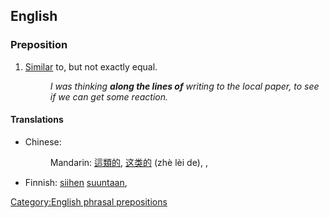 ==English==

===Preposition===
{{en-prep|pos=[[along]] [[the]] [[lines]] [[of]]}}

# [[similar|Similar]] to, but not exactly equal.
#: ''I was thinking '''along the lines of''' writing to the local paper, to see if we can get some reaction.''

====Translations====
{{trans-top|similar to but not exactly equal}}
* Chinese:
*: Mandarin: [[這]][[類]][[的]], [[这]][[类]][[的]] (zhè lèi de), {{t|cmn|類似|alt=類似的|sc=Hani}}, {{t|cmn|类似|tr=lèisì de|alt=类似的|sc=Hani}}
{{trans-mid}}
* Finnish: [[siihen]] [[suuntaan]], {{t+|fi|että}}
{{trans-bottom}}

[[Category:English phrasal prepositions]]